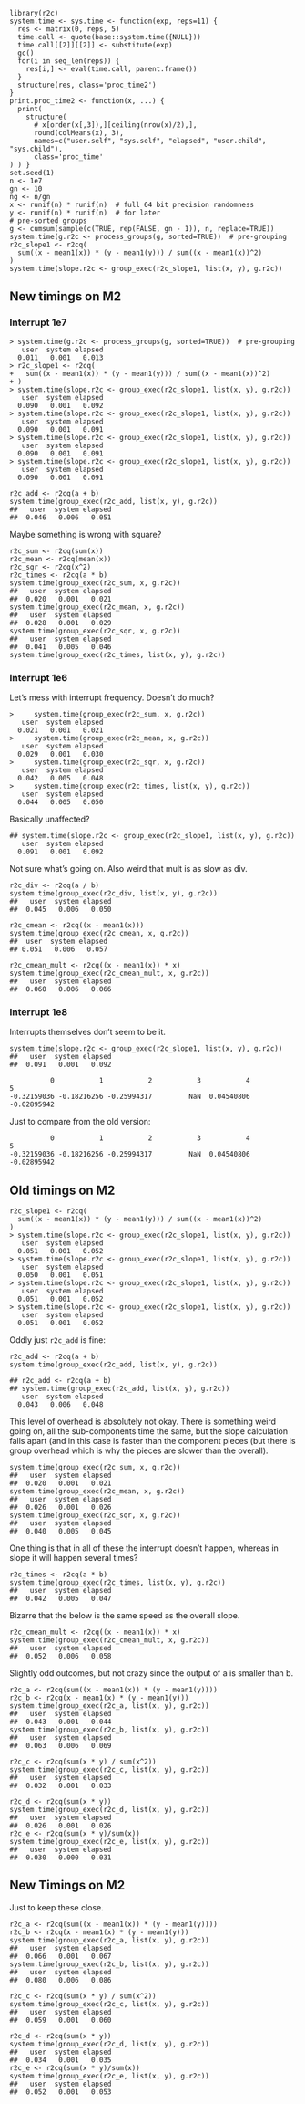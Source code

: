 
    library(r2c)
    system.time <- sys.time <- function(exp, reps=11) {
      res <- matrix(0, reps, 5)
      time.call <- quote(base::system.time({NULL}))
      time.call[[2]][[2]] <- substitute(exp)
      gc()
      for(i in seq_len(reps)) {
        res[i,] <- eval(time.call, parent.frame())
      }
      structure(res, class='proc_time2')
    }
    print.proc_time2 <- function(x, ...) {
      print(
        structure(
          # x[order(x[,3]),][ceiling(nrow(x)/2),],
          round(colMeans(x), 3),
          names=c("user.self", "sys.self", "elapsed", "user.child", "sys.child"),
          class='proc_time'
    ) ) }
    set.seed(1)
    n <- 1e7
    gn <- 10
    ng <- n/gn
    x <- runif(n) * runif(n)  # full 64 bit precision randomness
    y <- runif(n) * runif(n)  # for later
    # pre-sorted groups
    g <- cumsum(sample(c(TRUE, rep(FALSE, gn - 1)), n, replace=TRUE))
    system.time(g.r2c <- process_groups(g, sorted=TRUE))  # pre-grouping
    r2c_slope1 <- r2cq(
      sum((x - mean1(x)) * (y - mean1(y))) / sum((x - mean1(x))^2)
    )
    system.time(slope.r2c <- group_exec(r2c_slope1, list(x, y), g.r2c))

## New timings on M2

###  Interrupt 1e7

    > system.time(g.r2c <- process_groups(g, sorted=TRUE))  # pre-grouping
       user  system elapsed 
      0.011   0.001   0.013 
    > r2c_slope1 <- r2cq(
    +   sum((x - mean1(x)) * (y - mean1(y))) / sum((x - mean1(x))^2)
    + )
    > system.time(slope.r2c <- group_exec(r2c_slope1, list(x, y), g.r2c))
       user  system elapsed 
      0.090   0.001   0.092 
    > system.time(slope.r2c <- group_exec(r2c_slope1, list(x, y), g.r2c))
       user  system elapsed 
      0.090   0.001   0.091 
    > system.time(slope.r2c <- group_exec(r2c_slope1, list(x, y), g.r2c))
       user  system elapsed 
      0.090   0.001   0.091 
    > system.time(slope.r2c <- group_exec(r2c_slope1, list(x, y), g.r2c))
       user  system elapsed 
      0.090   0.001   0.091 

    r2c_add <- r2cq(a + b)
    system.time(group_exec(r2c_add, list(x, y), g.r2c))
    ##   user  system elapsed 
    ##  0.046   0.006   0.051 

Maybe something is wrong with square?

    r2c_sum <- r2cq(sum(x))
    r2c_mean <- r2cq(mean(x))
    r2c_sqr <- r2cq(x^2)
    r2c_times <- r2cq(a * b)
    system.time(group_exec(r2c_sum, x, g.r2c))
    ##   user  system elapsed 
    ##  0.020   0.001   0.021 
    system.time(group_exec(r2c_mean, x, g.r2c))
    ##   user  system elapsed 
    ##  0.028   0.001   0.029 
    system.time(group_exec(r2c_sqr, x, g.r2c))
    ##   user  system elapsed 
    ##  0.041   0.005   0.046 
    system.time(group_exec(r2c_times, list(x, y), g.r2c))

###  Interrupt 1e6

Let's mess with interrupt frequency.  Doesn't do much?

    >     system.time(group_exec(r2c_sum, x, g.r2c))
       user  system elapsed 
      0.021   0.001   0.021 
    >     system.time(group_exec(r2c_mean, x, g.r2c))
       user  system elapsed 
      0.029   0.001   0.030 
    >     system.time(group_exec(r2c_sqr, x, g.r2c))
       user  system elapsed 
      0.042   0.005   0.048 
    >     system.time(group_exec(r2c_times, list(x, y), g.r2c))
       user  system elapsed 
      0.044   0.005   0.050 

Basically unaffected?

    ## system.time(slope.r2c <- group_exec(r2c_slope1, list(x, y), g.r2c))
       user  system elapsed 
      0.091   0.001   0.092 

Not sure what's going on.  Also weird that mult is as slow as div.

    r2c_div <- r2cq(a / b)
    system.time(group_exec(r2c_div, list(x, y), g.r2c))
    ##   user  system elapsed 
    ##  0.045   0.006   0.050 

    r2c_cmean <- r2cq((x - mean1(x)))
    system.time(group_exec(r2c_cmean, x, g.r2c))
    ##  user  system elapsed 
    ## 0.051   0.006   0.057 

    r2c_cmean_mult <- r2cq((x - mean1(x)) * x)
    system.time(group_exec(r2c_cmean_mult, x, g.r2c))
    ##   user  system elapsed 
    ##  0.060   0.006   0.066 

### Interrupt 1e8

Interrupts themselves don't seem to be it.

    system.time(slope.r2c <- group_exec(r2c_slope1, list(x, y), g.r2c))
    ##   user  system elapsed 
    ##  0.091   0.001   0.092 

              0           1           2           3           4           5 
    -0.32159036 -0.18216256 -0.25994317         NaN  0.04540806 -0.02895942 

Just to compare from the old version:

              0           1           2           3           4           5 
    -0.32159036 -0.18216256 -0.25994317         NaN  0.04540806 -0.02895942 

## Old timings on M2

    r2c_slope1 <- r2cq(
      sum((x - mean1(x)) * (y - mean1(y))) / sum((x - mean1(x))^2)
    )
    > system.time(slope.r2c <- group_exec(r2c_slope1, list(x, y), g.r2c))
       user  system elapsed 
      0.051   0.001   0.052 
    > system.time(slope.r2c <- group_exec(r2c_slope1, list(x, y), g.r2c))
       user  system elapsed 
      0.050   0.001   0.051 
    > system.time(slope.r2c <- group_exec(r2c_slope1, list(x, y), g.r2c))
       user  system elapsed 
      0.051   0.001   0.052 
    > system.time(slope.r2c <- group_exec(r2c_slope1, list(x, y), g.r2c))
       user  system elapsed 
      0.051   0.001   0.052 

Oddly just `r2c_add` is fine:

    r2c_add <- r2cq(a + b)
    system.time(group_exec(r2c_add, list(x, y), g.r2c))

    ## r2c_add <- r2cq(a + b)
    ## system.time(group_exec(r2c_add, list(x, y), g.r2c))
       user  system elapsed 
      0.043   0.006   0.048 

This level of overhead is absolutely not okay.  There is something weird going
on, all the sub-components time the same, but the slope calculation falls apart
(and in this case is faster than the component pieces (but there is group
overhead which is why the pieces are slower than the overall).

    system.time(group_exec(r2c_sum, x, g.r2c))
    ##   user  system elapsed 
    ##  0.020   0.001   0.021 
    system.time(group_exec(r2c_mean, x, g.r2c))
    ##   user  system elapsed 
    ##  0.026   0.001   0.026 
    system.time(group_exec(r2c_sqr, x, g.r2c))
    ##   user  system elapsed 
    ##  0.040   0.005   0.045 

One thing is that in all of these the interrupt doesn't happen, whereas in slope
it will happen several times?

    r2c_times <- r2cq(a * b)
    system.time(group_exec(r2c_times, list(x, y), g.r2c))
    ##   user  system elapsed 
    ##  0.042   0.005   0.047 

Bizarre that the below is the same speed as the overall slope.

    r2c_cmean_mult <- r2cq((x - mean1(x)) * x)
    system.time(group_exec(r2c_cmean_mult, x, g.r2c))
    ##   user  system elapsed 
    ##  0.052   0.006   0.058 

Slightly odd outcomes, but not crazy since the output of a is smaller than b.

    r2c_a <- r2cq(sum((x - mean1(x)) * (y - mean1(y))))
    r2c_b <- r2cq(x - mean1(x) * (y - mean1(y)))
    system.time(group_exec(r2c_a, list(x, y), g.r2c))
    ##   user  system elapsed 
    ##  0.043   0.001   0.044 
    system.time(group_exec(r2c_b, list(x, y), g.r2c))
    ##   user  system elapsed 
    ##  0.063   0.006   0.069 

    r2c_c <- r2cq(sum(x * y) / sum(x^2))
    system.time(group_exec(r2c_c, list(x, y), g.r2c))
    ##   user  system elapsed 
    ##  0.032   0.001   0.033 

    r2c_d <- r2cq(sum(x * y))
    system.time(group_exec(r2c_d, list(x, y), g.r2c))
    ##   user  system elapsed 
    ##  0.026   0.001   0.026 
    r2c_e <- r2cq(sum(x * y)/sum(x))
    system.time(group_exec(r2c_e, list(x, y), g.r2c))
    ##   user  system elapsed 
    ##  0.030   0.000   0.031 

## New Timings on M2

Just to keep these close.

    r2c_a <- r2cq(sum((x - mean1(x)) * (y - mean1(y))))
    r2c_b <- r2cq(x - mean1(x) * (y - mean1(y)))
    system.time(group_exec(r2c_a, list(x, y), g.r2c))
    ##   user  system elapsed 
    ##  0.066   0.001   0.067 
    system.time(group_exec(r2c_b, list(x, y), g.r2c))
    ##   user  system elapsed 
    ##  0.080   0.006   0.086 

    r2c_c <- r2cq(sum(x * y) / sum(x^2))
    system.time(group_exec(r2c_c, list(x, y), g.r2c))
    ##   user  system elapsed 
    ##  0.059   0.001   0.060 

    r2c_d <- r2cq(sum(x * y))
    system.time(group_exec(r2c_d, list(x, y), g.r2c))
    ##   user  system elapsed 
    ##  0.034   0.001   0.035 
    r2c_e <- r2cq(sum(x * y)/sum(x))
    system.time(group_exec(r2c_e, list(x, y), g.r2c))
    ##   user  system elapsed 
    ##  0.052   0.001   0.053 


